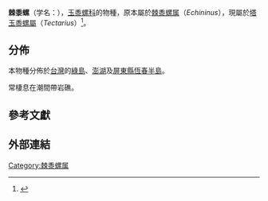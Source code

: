 {{Speciesbox
 | taxon = Tectarius spinulosus
 | authority = (Philippi, 1847)
 | synonyms = ''Echininus cumingii spinulosus'' 
}}

'''棘黍螺'''（学名：''{{lang|la|Tectarius spinulosus}}''），[[玉黍螺科|玉黍螺科]]的物種，原本屬於[[棘黍螺属|棘黍螺属]]（''Echininus''）{{r|shell_295}}，現屬於[[塔玉黍螺屬|塔玉黍螺屬]]（''Tectarius''）<ref>{{Cite web |url=http://www.marinespecies.org/aphia.php?p=taxdetails&id=446941 |title=Tectarius spinulosus (Philippi, 1847) , WoRMS |accessdate=2018-05-30 |archive-date=2018-12-14 |archive-url=https://web.archive.org/web/20181214071652/http://www.marinespecies.org/aphia.php?p=taxdetails&id=446941 |dead-url=no }}</ref>。

==分佈==
本物種分佈於[[台灣|台灣]]{{r|shell_295|shelldoc_200001|shelldoc_320090219045}}的[[綠島|綠島]]{{r|shelldoc_000027|shelldoc_100268|shelldoc_320091230003}}、[[澎湖|澎湖]]{{r|shelldoc_200142}}及[[屏東縣|屏東縣]][[恆春半島|恆春半島]]。

常棲息在潮間帶岩礁{{r|shell_295}}。

==參考文獻==
{{reflist |refs=
<ref name="shell_295">{{cite web
 |url=http://shell.sinica.edu.tw/chinese/shellbase_detail.php?science_no=295
 |title=国际贝库：棘黍螺
 |publisher=台湾贝类资料库
 |access-date=2018-05-29
 |language=zh-hant
 |archive-date=2016-03-04
 |archive-url=https://web.archive.org/web/20160304105628/http://shell.sinica.edu.tw/chinese/shellbase_detail.php?science_no=295
 |dead-url=no
 }}</ref>
<ref name="shelldoc_000027">{{shelldoc_000027}}</ref>
<ref name="shelldoc_100268">{{shelldoc_100268}}</ref>
<ref name="shelldoc_200001">{{shelldoc_200001}}</ref>
<ref name="shelldoc_200142">{{shelldoc_200142}}</ref>
<ref name="shelldoc_320090219045">{{shelldoc_320090219045}}</ref>
<ref name="shelldoc_320091230003">{{shelldoc_320091230003}}</ref>
}}

==外部連結==
{{Taxonbar}}
[[Category:棘黍螺属|Category:棘黍螺属]]